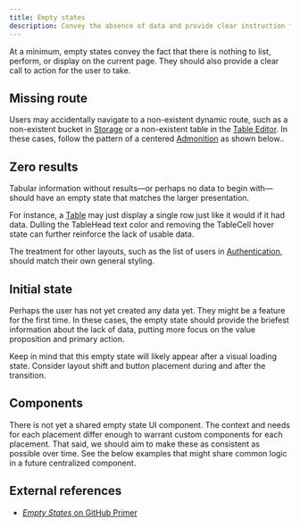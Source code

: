```yaml
---
title: Empty states
description: Convey the absence of data and provide clear instruction for what to do about it.
---
```


At a minimum, empty states convey the fact that there is nothing to list, perform, or display on the current page. They should also provide a clear call to action for the user to take.

## Missing route

Users may accidentally navigate to a non-existent dynamic route, such as a non-existent bucket in [Storage](https://supabase.com/dashboard/project/_/storage) or a non-existent table in the [Table Editor](https://supabase.com/dashboard/project/_/editor). In these cases, follow the pattern of a centered [Admonition](../fragments/admonition) as shown below..

<ComponentPreview name="empty-state-missing-route" peekCode wide />

## Zero results

Tabular information without results—or perhaps no data to begin with—should have an empty state that matches the larger presentation.

For instance, a [Table](../components/table) may just display a single row just like it would if it had data. Dulling the TableHead text color and removing the TableCell hover state can further reinforce the lack of usable data.

<ComponentPreview name="empty-state-zero-items-table" peekCode wide />

The treatment for other layouts, such as the list of users in [Authentication](https://supabase.com/dashboard/project/_/auth/users), should match their own general styling.

## Initial state

Perhaps the user has not yet created any data yet. They might be a feature for the first time. In these cases, the empty state should provide the briefest information about the lack of data, putting more focus on the value proposition and primary action.

<ComponentPreview name="empty-state-initial-state" peekCode wide />

Keep in mind that this empty state will likely appear after a visual loading state. Consider layout shift and button placement during and after the transition.

## Components

There is not yet a shared empty state UI component. The context and needs for each placement differ enough to warrant custom components for each placement. That said, we should aim to make these as consistent as possible over time. See the below examples that might share common logic in a future centralized component.

## External references

- [_Empty States_ on GitHub Primer](https://primer.style/product/ui-patterns/empty-states/)
